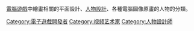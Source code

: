 [[電腦遊戲|電腦遊戲]]中繪畫相關的平面設計、[[人物設計|人物設計]]、各種電腦圖像原畫的人物的分類。
{{Commons category|Video game artists}}

[[Category:電子遊戲開發者|Category:電子遊戲開發者]]
[[Category:视频艺术家|Category:视频艺术家]]
[[Category:人物設計師|Category:人物設計師]]
